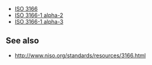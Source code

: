 *[[ISO 3166]]
*[[ISO 3166-1 alpha-2]]
*[[ISO 3166-1 alpha-3]]

==See also==

*[[Is ''eur'' already a country code ? | http://www.niso.org/standards/resources/3166.html]]